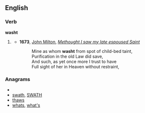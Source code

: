 ==English==

===Verb===
'''washt'''

# {{obsolete}} {{past of|wash}}
#* '''1673''', [[w:John Milton|John Milton]], ''[[s:Methought I saw my late espoused Saint|Methought I saw my late espoused Saint]]''
#*:Mine as whom '''washt''' from spot of child-bed taint,
#*:Purification in the old Law did save,
#*:And such, as yet once more I trust to have
#*:Full sight of her in Heaven without restraint,

===Anagrams===
* {{alphagram|ahstw}}
* [[swath#English|swath]], [[SWATH#English|SWATH]]
* [[thaws#English|thaws]]
* [[whats#English|whats]], [[what's#English|what's]]